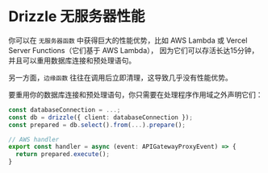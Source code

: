 # Drizzle 无服务器性能

你可以在 `无服务器函数` 中获得巨大的性能优势，比如 AWS Lambda 或 Vercel Server Functions（它们基于 AWS Lambda），
因为它们可以存活长达15分钟，并且可以重用数据库连接和预处理语句。

另一方面，`边缘函数` 往往在调用后立即清理，这导致几乎没有性能优势。
  
要重用你的数据库连接和预处理语句，你只需要在处理程序作用域之外声明它们：
```ts
const databaseConnection = ...;
const db = drizzle({ client: databaseConnection });
const prepared = db.select().from(...).prepare();

// AWS handler
export const handler = async (event: APIGatewayProxyEvent) => {
  return prepared.execute();
}
```
